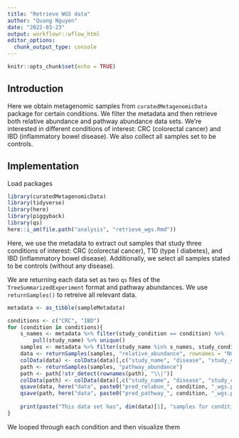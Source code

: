 ```yaml
---
title: "Retrieve WGS data"
author: "Quang Nguyen"
date: "2022-03-23"
output: workflowr::wflow_html
editor_options:
  chunk_output_type: console
---
```


```r
knitr::opts_chunk$set(echo = TRUE)
```

## Introduction  

Here we obtain metagenomic samples from `curatedMetagenomicData` package for certain conditions. We filter the metadata and then retrieve both relative abundance and pathway abundance data sets. We're interested in different conditions of interest: CRC (colorectal cancer)  and IBD (inflammatory bowel disease). We also collect all samples set to be controls.  

## Implementation
Load packages 

```r
library(curatedMetagenomicData)
library(tidyverse)
library(here)
library(piggyback)
library(qs)
here::i_am(file.path("analysis", "retrieve_wgs.Rmd"))
```

Here, we use the metadata to extract out samples that study three conditions of interest: CRC (colorectal cancer), T1D (type I diabetes), and IBD (inflammatory bowel disease). Additionally, we select all samples stated to be controls (without any disease). 

We are returning each data set as two `qs` files of the `TreeSummarizedExperiment` format and pathway abundances. We use `returnSamples()` to retreive all relevant data.   
```r
metadata <- as_tibble(sampleMetadata)

conditions <- c("CRC", "IBD")
for (condition in conditions){
    s_names <- metadata %>% filter(study_condition == condition) %>% 
        pull(study_name) %>% unique()
    samples <- metadata %>% filter(study_name %in% s_names, study_condition %in% c(condition, "control"))
    data <- returnSamples(samples, "relative_abundance", rownames = "NCBI")
    colData(data) <- colData(data)[,c("study_name", "disease", "study_condition")]
    path <- returnSamples(samples, "pathway_abundance")
    path <- path[!str_detect(rownames(path), "\\|")]
    colData(path) <- colData(data)[,c("study_name", "disease", "study_condition")]
    qsave(data, here("data", paste0("pred_relabun_", condition, "_wgs.parquet")))
    qsave(path, here("data", paste0("pred_pathway_", condition, "_wgs.parquet")))
    
    print(paste("This data set has", dim(data)[1], "samples for condition", condition))
}
```

We looped through each condition and then visualize them 
